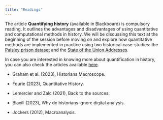 ```yaml
---
title: "Readings"
---
```


The article **Quantifying history** (available in Blackboard) is compulsory reading. It outlines the advantages and disadvantages of using quantitative and computational methods in history. We will be discussing this text at the beginning of the session before moving on and explore how quantitative methods are implemented in practice using two historical case-studies: the [Paisley prison dataset]((backg-paisley.html)) and the [State of the Union Addresses]((backg-speeches.html)).  

In case you are interested in knowing more about quantification in history, you can also check the articles available [here](https://drive.google.com/drive/folders/15nT89LSvrsuv6hYwMuBeKvzJHOnihvHm?usp=sharing). 

- Graham et al. (2023), Historians Macroscope.

- Fourie (2023), Quantitative History.

- Lemercier and Zalc (2021), Back to the sources.

- Blaxill (2023), Why do historians ignore digital analysis.

- Jockers (2012), Macroanalysis.
